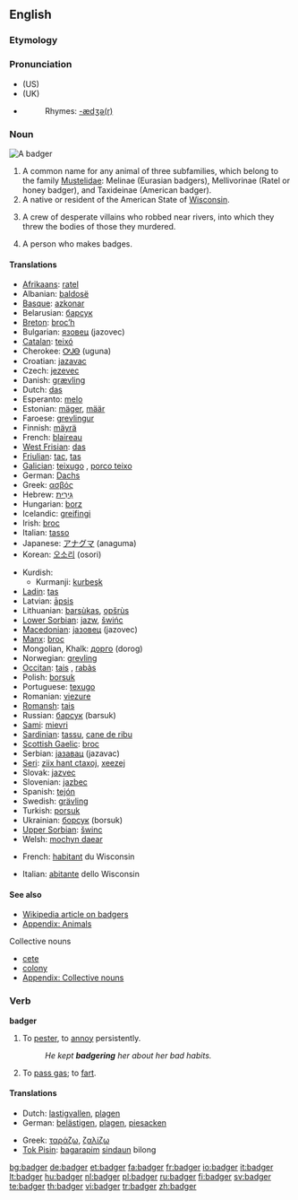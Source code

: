 ==English==

{{wikipedia}}

===Etymology===
{{rfe}}

===Pronunciation===
*(US) {{IPA|/'bæʤəɻ/}}
*(UK) {{IPA|/'bæʤə(r)/}}
*{{audio|en-us-badger.ogg|Audio (US)}}
*:Rhymes: [[Rhymes:English:-ædʒə(r)|-ædʒə(r)]]

===Noun===
[[Image:Dachs.jpg|thumb|A badger]]
{{en-noun}}

# A common name for any animal of three subfamilies, which belong to the family [[Mustelidae]]: Melinae (Eurasian badgers), Mellivorinae (Ratel or honey badger), and Taxideinae (American badger).
# A native or resident of the American State of [[Wisconsin]].
# {{context|plural|vulgar|cant}} A crew of desperate villains who robbed near rivers, into which they threw the bodies of those they murdered.
# A person who makes badges.

====Translations====
{{trans-top|animal}}
*[[Afrikaans]]: [[ratel]]
*Albanian: [[baldosë]] {{f}}
*[[Basque]]: [[azkonar]]
*Belarusian: [[барсук]] {{m}}
*[[Breton]]: [[broc’h]] {{g|Breton}}
*Bulgarian: [[язовец]] (jazovec) {{m}}
*[[Catalan]]: [[teixó]] {{m}}
*Cherokee: [[ᎤᎫᎾ]] (uguna)
*Croatian: [[jazavac]] {{m}}
*Czech: [[jezevec]] {{m}}
*Danish: [[grævling]] {{g|Danish}}
*Dutch: [[das]] {{m}}
*Esperanto: [[melo]]
*Estonian: [[mäger]], [[määr]]
*Faroese: [[grevlingur]] {{m}}
*Finnish: [[mäyrä]]
*French: [[blaireau]] {{m}}
*[[West Frisian]]: [[das]] {{c}}
*[[Friulian]]: [[tac]], [[tas]]
*[[Galician]]: [[teixugo]] {{m}}, [[porco teixo]] {{m}}
*German: [[Dachs]] {{m}}
*Greek: [[ασβός]] {{m}}
*Hebrew: [[גירית|גִּירִית]] {{f}}
*Hungarian: [[borz]]
*Icelandic: [[greifingi]] {{m}}
*Irish: [[broc]] {{m}}
*Italian: [[tasso]] {{m}}
*Japanese: [[アナグマ]] (anaguma)
*Korean: [[오소리]] (osori)
{{trans-mid}}
*Kurdish:
**Kurmanji: [[kurbeşk]]
*[[Ladin]]: [[tas]]
*Latvian: [[āpsis]] {{g|Latvian}}
*Lithuanian: [[barsùkas]], [[opšrùs]] {{g|Lithuanian}}
*[[Lower Sorbian]]: [[jazw]], [[šwińc]]
*[[Macedonian]]: [[jазовец]] (jazovec) {{m}}
*[[Manx]]: [[broc]]
*Mongolian, Khalk: [[дорго]] (dorog)
*Norwegian: [[grevling]] {{m}}
*[[Occitan]]: [[tais]] {{m}}, [[rabàs]] {{m}}
*Polish: [[borsuk]] {{m}}
*Portuguese: [[texugo]] {{m}}
*Romanian: [[viezure]] {{m}}
*[[Romansh]]: [[tais]]
*Russian: [[барсук]] (barsuk) {{m}}
*[[Sami]]: [[mievri]]
*[[Sardinian]]: [[tassu]], [[cane de ribu]]
*[[Scottish Gaelic]]: [[broc]] {{g|Scottish Gaelic}}
*Serbian: [[jазавац]] (jazavac) {{m}}
*[[Seri]]: [[ziix hant ctaxoj]], [[xeezej]]
*Slovak: [[jazvec]] {{m}}
*Slovenian: [[jazbec]] {{m}}
*Spanish: [[tejón]] {{m}}
*Swedish: [[grävling]] {{c}}
*Turkish: [[porsuk]]
*Ukrainian: [[борсук]] (borsuk) {{m}}
*[[Upper Sorbian]]: [[šwinc]] {{m}}
*Welsh: [[mochyn daear]] {{m}}
{{trans-bottom}}

{{trans-top|native of Wisconsin}}
*French: [[habitant]] {{m}} du Wisconsin
{{trans-mid}}
*Italian: [[abitante]] {{m}} dello Wisconsin
{{trans-bottom}}

====See also====
*[[w:Badger (animal)|Wikipedia article on badgers]]
*[[Appendix: Animals]]

;Collective nouns
*[[cete]]
*[[colony]]
*[[Appendix: Collective nouns]]

===Verb===
'''badger'''
{{en-verb|badgers|badgering|badgered}}

# To [[pester]], to [[annoy]] persistently.
#:''He kept '''badgering''' her about her bad habits.''
# {{UK|informal}} To [[pass gas]]; to [[fart]].

====Translations====
{{trans-top|pester}}
*Dutch: [[lastigvallen]], [[plagen]]
*German: [[belästigen]], [[plagen]], [[piesacken]]
{{trans-mid}}
*Greek: [[ταράζω]], [[ζαλίζω]]
*[[Tok Pisin]]: [[bagarapim]] [[sindaun]] bilong<!-- if these words make up a single idiom, they should be wikified as a single entity-->
{{trans-bottom}}

[[bg:badger]]
[[de:badger]]
[[et:badger]]
[[fa:badger]]
[[fr:badger]]
[[io:badger]]
[[it:badger]]
[[lt:badger]]
[[hu:badger]]
[[nl:badger]]
[[pl:badger]]
[[ru:badger]]
[[fi:badger]]
[[sv:badger]]
[[te:badger]]
[[th:badger]]
[[vi:badger]]
[[tr:badger]]
[[zh:badger]]